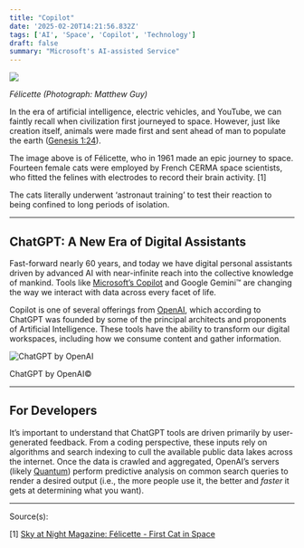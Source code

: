 ```yaml
---
title: "Copilot"
date: '2025-02-20T14:21:56.832Z'
tags: ['AI', 'Space', 'Copilot', 'Technology']
draft: false
summary: "Microsoft's AI-assisted Service"
---
```


<div style={{ textAlign: 'center' }}>
  <img src="https://substack-post-media.s3.amazonaws.com/public/images/3239ee54-9fdb-4369-b2ff-633a9e7a21e6_800x530.jpeg" />
  <p><i>Félicette (Photograph: Matthew Guy)</i></p>
</div>

In the era of artificial intelligence, electric vehicles, and YouTube, we can faintly recall when civilization first journeyed to space. However, just like creation itself, animals were made first and sent ahead of man to populate the earth ([Genesis 1:24](https://biblehub.com/genesis/1-24.htm)).

The image above is of Félicette, who in 1961 made an epic journey to space. Fourteen female cats were employed by French CERMA space scientists, who fitted the felines with electrodes to record their brain activity. \[1\]

The cats literally underwent ‘astronaut training’ to test their reaction to being confined to long periods of isolation.

---

## ChatGPT: A New Era of Digital Assistants

Fast-forward nearly 60 years, and today we have digital personal assistants driven by advanced AI with near-infinite reach into the collective knowledge of mankind. Tools like [Microsoft’s Copilot](https://www.microsoft.com/en-us/microsoft-copilot) and Google Gemini™ are changing the way we interact with data across every facet of life.

Copilot is one of several offerings from [OpenAI](https://openai.com/), which according to ChatGPT was founded by some of the principal architects and proponents of Artificial Intelligence. These tools have the ability to transform our digital workspaces, including how we consume content and gather information.

<div style={{ textAlign: 'center', display: 'flex', flexDirection: 'column', alignItems: 'center' }}>
  <img src="https://substack-post-media.s3.amazonaws.com/public/images/9d51542a-f228-47a6-8314-8624aa29ee51_1251x962.png" alt="ChatGPT by OpenAI" style={{ maxWidth: '100%' }} />
  <p>ChatGPT by OpenAI©</p>
</div>

---

## For Developers

It’s important to understand that ChatGPT tools are driven primarily by user-generated feedback. From a coding perspective, these inputs rely on algorithms and search indexing to cull the available public data lakes across the internet. Once the data is crawled and aggregated, OpenAI’s servers (likely [Quantum](https://news.microsoft.com/source/features/innovation/microsofts-majorana-1-chip-carves-new-path-for-quantum-computing/)) perform predictive analysis on common search queries to render a desired output (i.e., the more people use it, the better and *faster* it gets at determining what you want).

---

Source(s):

\[1\] [Sky at Night Magazine: Félicette - First Cat in Space](https://www.skyatnightmagazine.com/space-missions/felicette-first-cat-space)

